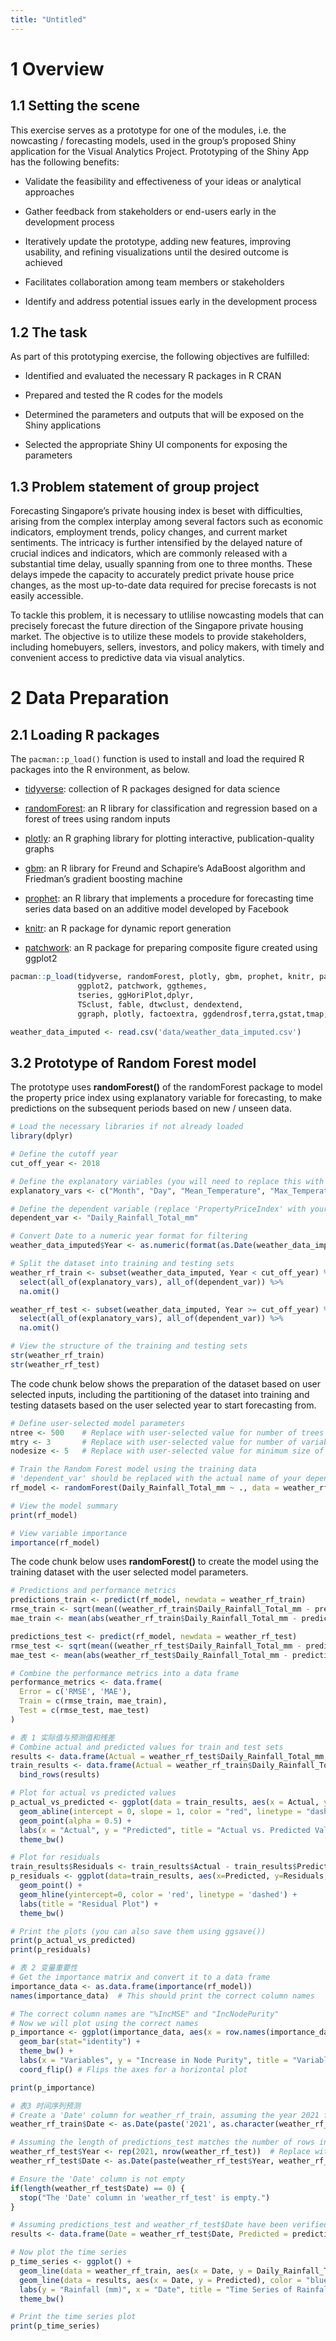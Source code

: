 ```yaml
---
title: "Untitled"
---
```


# **1 Overview**

## **1.1 Setting the scene**

This exercise serves as a prototype for one of the modules, i.e. the nowcasting / forecasting models, used in the group's proposed Shiny application for the Visual Analytics Project. Prototyping of the Shiny App has the following benefits:

-   Validate the feasibility and effectiveness of your ideas or analytical approaches

-   Gather feedback from stakeholders or end-users early in the development process

-   Iteratively update the prototype, adding new features, improving usability, and refining visualizations until the desired outcome is achieved

-   Facilitates collaboration among team members or stakeholders

-   Identify and address potential issues early in the development process

## **1.2 The task**

As part of this prototyping exercise, the following objectives are fulfilled:

-   Identified and evaluated the necessary R packages in R CRAN

-   Prepared and tested the R codes for the models

-   Determined the parameters and outputs that will be exposed on the Shiny applications

-   Selected the appropriate Shiny UI components for exposing the parameters

## **1.3 Problem statement of group project**

Forecasting Singapore's private housing index is beset with difficulties, arising from the complex interplay among several factors such as economic indicators, employment trends, policy changes, and current market sentiments. The intricacy is further intensified by the delayed nature of crucial indices and indicators, which are commonly released with a substantial time delay, usually spanning from one to three months. These delays impede the capacity to accurately predict private house price changes, as the most up-to-date data required for precise forecasts is not easily accessible.

To tackle this problem, it is necessary to utlilise nowcasting models that can precisely forecast the future direction of the Singapore private housing market. The objective is to utilize these models to provide stakeholders, including homebuyers, sellers, investors, and policy makers, with timely and convenient access to predictive data via visual analytics.

# **2 Data Preparation**

## **2.1 Loading R packages**

The `pacman::p_load()` function is used to install and load the required R packages into the R environment, as below.

-   [tidyverse](https://www.tidyverse.org/): collection of R packages designed for data science

-   [randomForest](https://cran.r-project.org/web/packages/randomForest/): an R library for classification and regression based on a forest of trees using random inputs

-   [plotly](https://plotly.com/r/): an R graphing library for plotting interactive, publication-quality graphs

-   [gbm](https://cran.r-project.org/web/packages/gbm/): an R library for Freund and Schapire's AdaBoost algorithm and Friedman's gradient boosting machine

-   [prophet](https://cran.r-project.org/web/packages/prophet/): an R library that implements a procedure for forecasting time series data based on an additive model developed by Facebook

-   [knitr](https://cran.r-project.org/web/packages/knitr/): an R package for dynamic report generation

-   [patchwork](https://cran.r-project.org/web/packages/patchwork/): an R package for preparing composite figure created using ggplot2

```r
pacman::p_load(tidyverse, randomForest, plotly, gbm, prophet, knitr, patchwork,tidyverse, naniar, imputeTS, DT, knitr, lubridate,
               ggplot2, patchwork, ggthemes,
               tseries, ggHoriPlot,dplyr,
               TSclust, fable, dtwclust, dendextend,
               ggraph, plotly, factoextra, ggdendrosf,terra,gstat,tmap,viridis,tidyverse,dplyr)
```

```r
weather_data_imputed <- read.csv('data/weather_data_imputed.csv')
```

## **3.2 Prototype of Random Forest model**

The prototype uses **randomForest()** of the randomForest package to model the property price index using explanatory variable for forecasting, to make predictions on the subsequent periods based on new / unseen data.

```r
# Load the necessary libraries if not already loaded
library(dplyr)

# Define the cutoff year
cut_off_year <- 2018

# Define the explanatory variables (you will need to replace this with your actual variables)
explanatory_vars <- c("Month", "Day", "Mean_Temperature", "Max_Temperature", "Min_Temperature")

# Define the dependent variable (replace 'PropertyPriceIndex' with your actual dependent variable)
dependent_var <- "Daily_Rainfall_Total_mm"

# Convert Date to a numeric year format for filtering
weather_data_imputed$Year <- as.numeric(format(as.Date(weather_data_imputed$Date), "%Y"))

# Split the dataset into training and testing sets
weather_rf_train <- subset(weather_data_imputed, Year < cut_off_year) %>%
  select(all_of(explanatory_vars), all_of(dependent_var)) %>%
  na.omit()

weather_rf_test <- subset(weather_data_imputed, Year >= cut_off_year) %>%
  select(all_of(explanatory_vars), all_of(dependent_var)) %>%
  na.omit()

# View the structure of the training and testing sets
str(weather_rf_train)
str(weather_rf_test)
```

The code chunk below shows the preparation of the dataset based on user selected inputs, including the partitioning of the dataset into training and testing datasets based on the user selected year to start forecasting from.

```r
# Define user-selected model parameters
ntree <- 500    # Replace with user-selected value for number of trees
mtry <- 3       # Replace with user-selected value for number of variables tried at each split
nodesize <- 5   # Replace with user-selected value for minimum size of terminal nodes

# Train the Random Forest model using the training data
# 'dependent_var' should be replaced with the actual name of your dependent variable column
rf_model <- randomForest(Daily_Rainfall_Total_mm ~ ., data = weather_rf_train, ntree = ntree, mtry = mtry, nodesize = nodesize, importance = TRUE, na.action = na.omit)

# View the model summary
print(rf_model)

# View variable importance
importance(rf_model)
```

The code chunk below uses **randomForest()** to create the model using the training dataset with the user selected model parameters.

```r
# Predictions and performance metrics
predictions_train <- predict(rf_model, newdata = weather_rf_train)
rmse_train <- sqrt(mean((weather_rf_train$Daily_Rainfall_Total_mm - predictions_train)^2))
mae_train <- mean(abs(weather_rf_train$Daily_Rainfall_Total_mm - predictions_train))

predictions_test <- predict(rf_model, newdata = weather_rf_test)
rmse_test <- sqrt(mean((weather_rf_test$Daily_Rainfall_Total_mm - predictions_test)^2))
mae_test <- mean(abs(weather_rf_test$Daily_Rainfall_Total_mm - predictions_test))

# Combine the performance metrics into a data frame
performance_metrics <- data.frame(
  Error = c('RMSE', 'MAE'),
  Train = c(rmse_train, mae_train),
  Test = c(rmse_test, mae_test)
)

```

```r
# 表 1 实际值与预测值和残差
# Combine actual and predicted values for train and test sets
results <- data.frame(Actual = weather_rf_test$Daily_Rainfall_Total_mm, Predicted = predictions_test, DataPartition = "Test")
train_results <- data.frame(Actual = weather_rf_train$Daily_Rainfall_Total_mm, Predicted = predictions_train, DataPartition = "Train") %>%
  bind_rows(results)

# Plot for actual vs predicted values
p_actual_vs_predicted <- ggplot(data = train_results, aes(x = Actual, y = Predicted, color = DataPartition)) +
  geom_abline(intercept = 0, slope = 1, color = "red", linetype = "dashed") +
  geom_point(alpha = 0.5) +
  labs(x = "Actual", y = "Predicted", title = "Actual vs. Predicted Values") +
  theme_bw()

# Plot for residuals
train_results$Residuals <- train_results$Actual - train_results$Predicted
p_residuals <- ggplot(data=train_results, aes(x=Predicted, y=Residuals, colour = DataPartition)) +
  geom_point() +
  geom_hline(yintercept=0, color = 'red', linetype = 'dashed') +
  labs(title = "Residual Plot") +
  theme_bw()

# Print the plots (you can also save them using ggsave())
print(p_actual_vs_predicted)
print(p_residuals)

```

```r
# 表 2 变量重要性
# Get the importance matrix and convert it to a data frame
importance_data <- as.data.frame(importance(rf_model))
names(importance_data)  # This should print the correct column names

# The correct column names are "%IncMSE" and "IncNodePurity"
# Now we will plot using the correct names
p_importance <- ggplot(importance_data, aes(x = row.names(importance_data), y = IncNodePurity)) +
  geom_bar(stat="identity") +
  theme_bw() +
  labs(x = "Variables", y = "Increase in Node Purity", title = "Variable Importance") +
  coord_flip() # Flips the axes for a horizontal plot

print(p_importance)


```

```r
# 表3 时间序列预测
# Create a 'Date' column for weather_rf_train, assuming the year 2021 for simplicity.
weather_rf_train$Date <- as.Date(paste('2021', as.character(weather_rf_train$Month), as.character(weather_rf_train$Day), sep='-'), format='%Y-%m-%d')

# Assuming the length of predictions_test matches the number of rows in weather_rf_test
weather_rf_test$Year <- rep(2021, nrow(weather_rf_test))  # Replace with the actual year(s) if necessary
weather_rf_test$Date <- as.Date(paste(weather_rf_test$Year, weather_rf_test$Month, weather_rf_test$Day, sep="-"), format="%Y-%m-%d")

# Ensure the 'Date' column is not empty
if(length(weather_rf_test$Date) == 0) {
  stop("The 'Date' column in 'weather_rf_test' is empty.")
}

# Assuming predictions_test and weather_rf_test$Date have been verified to be of equal length, create the results data frame.
results <- data.frame(Date = weather_rf_test$Date, Predicted = predictions_test, Actual = weather_rf_test$Daily_Rainfall_Total_mm)

# Now plot the time series
p_time_series <- ggplot() +
  geom_line(data = weather_rf_train, aes(x = Date, y = Daily_Rainfall_Total_mm), color = "green", size = 0.7) +
  geom_line(data = results, aes(x = Date, y = Predicted), color = "blue", linetype = "dotted", size = 0.7) +
  labs(y = "Rainfall (mm)", x = "Date", title = "Time Series of Rainfall (Actual in green, Predicted in blue)") +
  theme_bw()

# Print the time series plot
print(p_time_series)
```

```{}
```
